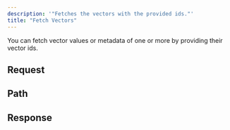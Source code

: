 ```yaml
---
description: '"Fetches the vectors with the provided ids."'
title: "Fetch Vectors"
---
```

You can fetch vector values or metadata of one or more by providing
their vector ids.
## Request
## Path
## Response
